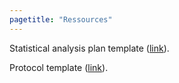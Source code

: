 ```yaml
---
pagetitle: "Ressources"
---
```


Statistical analysis plan template (<a href="https://www.jaeger-consulting.io/documents/statistical_analysis_plan_template.docx" download>link</a>).


Protocol template (<a href="https://www.jaeger-consulting.io/documents/protocol_template.docx" download>link</a>).

